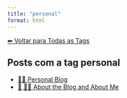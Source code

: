 ```yaml
---
title: "personal"
format: html
---
```


[⬅ Voltar para Todas as Tags](../tags.qmd)

## Posts com a tag **personal**

- [🧑‍🏫 Personal Blog](/posts/personal/index.html)
- [📘 🧑‍💻 About the Blog and About Me](/posts/personal/about-the-blog.html)
